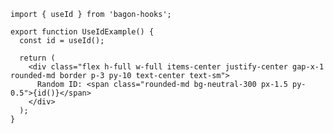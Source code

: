 ```tsx
import { useId } from 'bagon-hooks';

export function UseIdExample() {
  const id = useId();

  return (
    <div class="flex h-full w-full items-center justify-center gap-x-1 rounded-md border p-3 py-10 text-center text-sm">
      Random ID: <span class="rounded-md bg-neutral-300 px-1.5 py-0.5">{id()}</span>
    </div>
  );
}
```
